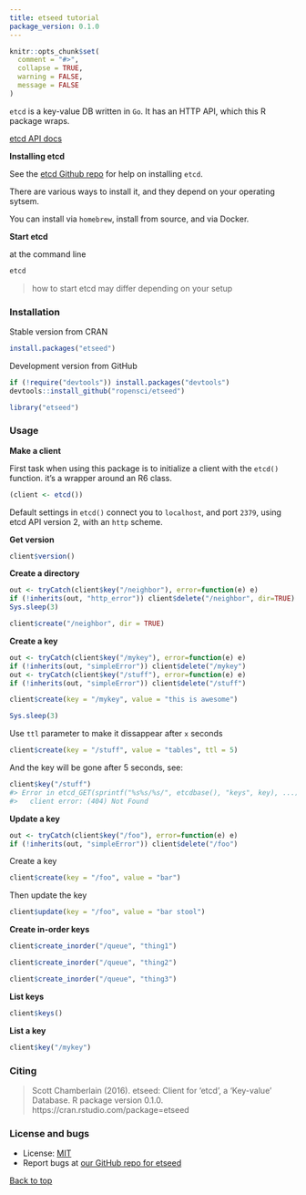 ```yaml
---
title: etseed tutorial
package_version: 0.1.0
---
```


```r
knitr::opts_chunk$set(
  comment = "#>",
  collapse = TRUE,
  warning = FALSE,
  message = FALSE
)
```

`etcd` is a key-value DB written in `Go`. It has an HTTP API, which this R package wraps.

[etcd API docs](https://github.com/coreos/etcd/blob/master/Documentation/v2/api.md)

**Installing etcd**

See the [etcd Github repo](https://github.com/coreos/etcd#etcd) for help on installing `etcd`.

There are various ways to install it, and they depend on your operating sytsem.

You can install via `homebrew`, install from source, and via Docker.

**Start etcd**

at the command line

```sh
etcd
```

> how to start etcd may differ depending on your setup


### Installation

Stable version from CRAN

```r
install.packages("etseed")
```

Development version from GitHub

```r
if (!require("devtools")) install.packages("devtools")
devtools::install_github("ropensci/etseed")
```

```r
library("etseed")
```


### Usage

**Make a client**

First task when using this package is to initialize a client
with the `etcd()` function. it's a wrapper around an R6 class.

```r
(client <- etcd())
```

Default settings in `etcd()` connect you to `localhost`, and port `2379`,
using etcd API version 2, with an `http` scheme.

**Get version**

```r
client$version()
```

**Create a directory**

```r
out <- tryCatch(client$key("/neighbor"), error=function(e) e)
if (!inherits(out, "http_error")) client$delete("/neighbor", dir=TRUE)
Sys.sleep(3)
```

```r
client$create("/neighbor", dir = TRUE)
```

**Create a key**

```r
out <- tryCatch(client$key("/mykey"), error=function(e) e)
if (!inherits(out, "simpleError")) client$delete("/mykey")
out <- tryCatch(client$key("/stuff"), error=function(e) e)
if (!inherits(out, "simpleError")) client$delete("/stuff")
```

```r
client$create(key = "/mykey", value = "this is awesome")
```

```r
Sys.sleep(3)
```

Use `ttl` parameter to make it dissappear after `x` seconds

```r
client$create(key = "/stuff", value = "tables", ttl = 5)
```

And the key will be gone after 5 seconds, see:

```r
client$key("/stuff")
#> Error in etcd_GET(sprintf("%s%s/%s/", etcdbase(), "keys", key), ...) :
#>   client error: (404) Not Found
```

**Update a key**

```r
out <- tryCatch(client$key("/foo"), error=function(e) e)
if (!inherits(out, "simpleError")) client$delete("/foo")
```

Create a key

```r
client$create(key = "/foo", value = "bar")
```

Then update the key

```r
client$update(key = "/foo", value = "bar stool")
```

**Create in-order keys**

```r
client$create_inorder("/queue", "thing1")
```

```r
client$create_inorder("/queue", "thing2")
```

```r
client$create_inorder("/queue", "thing3")
```

**List keys**

```r
client$keys()
```

**List a key**

```r
client$key("/mykey")
```



### Citing

> Scott Chamberlain (2016). etseed: Client for 'etcd', a 'Key-value' Database. R package version 0.1.0. https://cran.rstudio.com/package=etseed



### License and bugs

* License: [MIT](http://opensource.org/licenses/MIT)
* Report bugs at [our GitHub repo for etseed](https://github.com/ropensci/etseed/issues?state=open)


[Back to top](#top)

